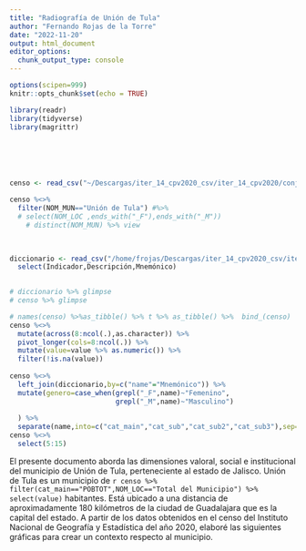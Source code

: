 ```yaml
---
title: "Radiografía de Unión de Tula"
author: "Fernando Rojas de la Torre"
date: "2022-11-20"
output: html_document
editor_options: 
  chunk_output_type: console
---
```


```r
options(scipen=999)
knitr::opts_chunk$set(echo = TRUE)

library(readr)
library(tidyverse)
library(magrittr)






censo <- read_csv("~/Descargas/iter_14_cpv2020_csv/iter_14_cpv2020/conjunto_de_datos/conjunto_de_datos_iter_14CSV20.csv")

censo %<>% 
  filter(NOM_MUN=="Unión de Tula") #%>% 
  # select(NOM_LOC ,ends_with("_F"),ends_with("_M"))
    # distinct(NOM_MUN) %>% view

    
    
diccionario <- read_csv("/home/frojas/Descargas/iter_14_cpv2020_csv/iter_14_cpv2020/diccionario_datos/diccionario_datos_iter_14CSV20.csv",skip=4)   %>% 
  select(Indicador,Descripción,Mnemónico)
    

# diccionario %>% glimpse
# censo %>% glimpse

# names(censo) %>%as_tibble() %>% t %>% as_tibble() %>%  bind_(censo)
censo %<>% 
  mutate(across(8:ncol(.),as.character)) %>% 
  pivot_longer(cols=8:ncol(.)) %>% 
  mutate(value=value %>% as.numeric()) %>% 
  filter(!is.na(value)) 
  
censo %<>%
  left_join(diccionario,by=c("name"="Mnemónico")) %>% 
  mutate(genero=case_when(grepl("_F",name)~"Femenino",
                          grepl("_M",name)~"Masculino")
    
  ) %>% 
  separate(name,into=c("cat_main","cat_sub","cat_sub2","cat_sub3"),sep="_")
censo %<>% 
  select(5:15)


```

El presente documento aborda las dimensiones valoral, social e institucional del municipio de Unión de Tula, perteneciente al estado de Jalisco. Unión de Tula es un municipio de `r censo %>% filter(cat_main=="POBTOT",NOM_LOC=="Total del Municipio") %>% select(value)` habitantes. Está ubicado a una distancia de aproximadamente 180 kilómetros de la ciudad de Guadalajara que es la capital del estado. 
A partir de los datos obtenidos en el censo del Instituto Nacional de Geografía y Estadística del año 2020, elaboré las siguientes gráficas para crear un contexto respecto al municipio.

```r

```
